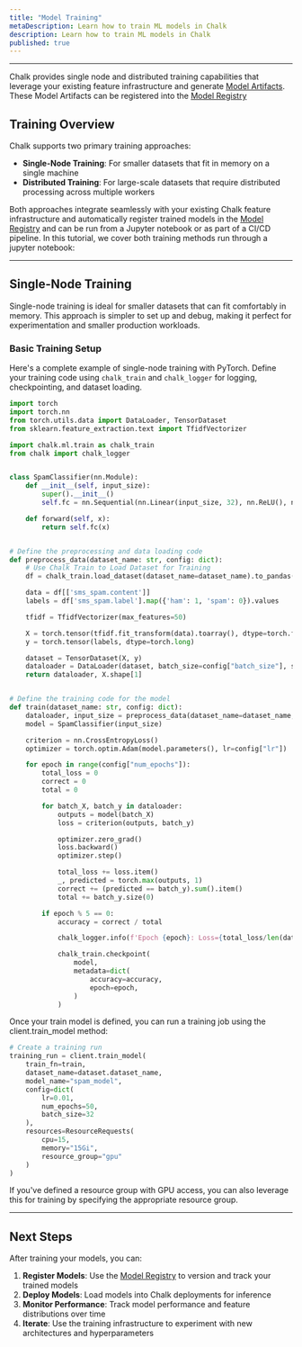 ```yaml
---
title: "Model Training"
metaDescription: Learn how to train ML models in Chalk
description: Learn how to train ML models in Chalk
published: true
---
```



---

Chalk provides single node and distributed training capabilities that leverage your existing feature infrastructure
and generate [Model Artifacts](/docs/model_registry). These Model Artifacts can be registered into the [Model Registry](/docs/model_registry)

## Training Overview

Chalk supports two primary training approaches:

- **Single-Node Training**: For smaller datasets that fit in memory on a single machine
- **Distributed Training**: For large-scale datasets that require distributed processing across multiple workers

Both approaches integrate seamlessly with your existing Chalk feature infrastructure and automatically register trained models in the [Model Registry](/docs/model_registry)
and can be run from a Jupyter notebook or as part of a CI/CD pipeline. In this tutorial, we cover both training methods run through a jupyter notebook:

---

## Single-Node Training

Single-node training is ideal for smaller datasets that can fit comfortably in memory. This approach is simpler to set up and debug, making it perfect for experimentation and smaller production workloads.

### Basic Training Setup

Here's a complete example of single-node training with PyTorch.
Define your training code using `chalk_train` and `chalk_logger` for logging,
checkpointing, and dataset loading.

```python
import torch
import torch.nn
from torch.utils.data import DataLoader, TensorDataset
from sklearn.feature_extraction.text import TfidfVectorizer

import chalk.ml.train as chalk_train
from chalk import chalk_logger


class SpamClassifier(nn.Module):
    def __init__(self, input_size):
        super().__init__()
        self.fc = nn.Sequential(nn.Linear(input_size, 32), nn.ReLU(), nn.Linear(32, 2))

    def forward(self, x):
        return self.fc(x)


# Define the preprocessing and data loading code
def preprocess_data(dataset_name: str, config: dict):
    # Use Chalk Train to Load Dataset for Training
    df = chalk_train.load_dataset(dataset_name=dataset_name).to_pandas()

    data = df[['sms_spam.content']]
    labels = df['sms_spam.label'].map({'ham': 1, 'spam': 0}).values

    tfidf = TfidfVectorizer(max_features=50)

    X = torch.tensor(tfidf.fit_transform(data).toarray(), dtype=torch.float32)
    y = torch.tensor(labels, dtype=torch.long)

    dataset = TensorDataset(X, y)
    dataloader = DataLoader(dataset, batch_size=config["batch_size"], shuffle=True)
    return dataloader, X.shape[1]


# Define the training code for the model
def train(dataset_name: str, config: dict):
    dataloader, input_size = preprocess_data(dataset_name=dataset_name, config=config)
    model = SpamClassifier(input_size)

    criterion = nn.CrossEntropyLoss()
    optimizer = torch.optim.Adam(model.parameters(), lr=config["lr"])

    for epoch in range(config["num_epochs"]):
        total_loss = 0
        correct = 0
        total = 0

        for batch_X, batch_y in dataloader:
            outputs = model(batch_X)
            loss = criterion(outputs, batch_y)

            optimizer.zero_grad()
            loss.backward()
            optimizer.step()

            total_loss += loss.item()
            _, predicted = torch.max(outputs, 1)
            correct += (predicted == batch_y).sum().item()
            total += batch_y.size(0)

        if epoch % 5 == 0:
            accuracy = correct / total

            chalk_logger.info(f'Epoch {epoch}: Loss={total_loss/len(dataloader):.3f}, Acc={accuracy:.3f}')

            chalk_train.checkpoint(
                model,
                metadata=dict(
                    accuracy=accuracy,
                    epoch=epoch,
                )
            )
```

Once your train model is defined, you can run a training job using the client.train_model method:

```python
# Create a training run
training_run = client.train_model(
    train_fn=train,
    dataset_name=dataset.dataset_name,
    model_name="spam_model",
    config=dict(
        lr=0.01,
        num_epochs=50,
        batch_size=32
    ),
    resources=ResourceRequests(
        cpu=15,
        memory="15Gi",
        resource_group="gpu"
    )
)
```

If you've defined a resource group with GPU access, you can also leverage this for training by specifying the appropriate resource group.

---

## Next Steps

After training your models, you can:

1. **Register Models**: Use the [Model Registry](/docs/model_registry) to version and track your trained models
2. **Deploy Models**: Load models into Chalk deployments for inference
3. **Monitor Performance**: Track model performance and feature distributions over time
4. **Iterate**: Use the training infrastructure to experiment with new architectures and hyperparameters
